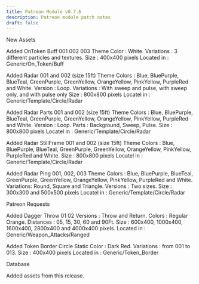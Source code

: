 ```yaml
---
title: Patreon Module v0.7.6
description: Patreon module patch notes
draft: false
---
```


New Assets

Added OnToken Buff 001 002 003
Theme Color : White.
Variations : 3 different particles and textures.
Size : 400x400 pixels
Located in : Generic/On_Token/Buff

Added Radar 001 and 002 (size 15ft)
Theme Colors : Blue, BluePurple, BlueTeal, GreenPurple, GreenYellow, OrangeYellow, PinkYellow, PurpleRed and White.
Version : Loop.
Variations : With sweep and pulse, with sweep only, and with pulse only
Size : 800x800 pixels
Locatel in : Generic/Template/Circle/Radar

Added Radar Parts 001 and 002 (size 15ft)
Theme Colors : Blue, BluePurple, BlueTeal, GreenPurple, GreenYellow, OrangeYellow, PinkYellow, PurpleRed and White.
Version : Loop.
Parts : Background, Sweep, Pulse.
Size : 800x800 pixels
Locatel in : Generic/Template/Circle/Radar

Added Radar StillFrame 001 and 002 (size 15ft)
Theme Colors : Blue, BluePurple, BlueTeal, GreenPurple, GreenYellow, OrangeYellow, PinkYellow, PurpleRed and White.
Size : 800x800 pixels
Locatel in : Generic/Template/Circle/Radar

Added Radar Ping 001, 002, 003
Theme Colors : Blue, BluePurple, BlueTeal, GreenPurple, GreenYellow, OrangeYellow, PinkYellow, PurpleRed and White.
Variations: Round, Square and Triangle.
Versions : Two sizes.
Size : 300x300 and 500x500 pixels
Locatel in : Generic/Template/Circle/Radar

Patreon Requests

Added Dagger Throw 01 02
Versions : Throw and Return.
Colors : Regular Orange.
Distances : 05, 15, 30, 60 and 90Ft.
Size : 600x400, 1000x400, 1600x400, 2800x400 and 4000x400 pixels.
Located in : Generic/Weapon_Attacks/Ranged

Added Token Border Circle Static
Color : Dark Red.
Variations : from 001 to 013.
Size : 400x400 pixels
Located in : Generic/Token_Border

Database

Added assets from this release.








